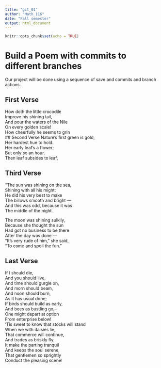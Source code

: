 ---
title: "git_01"
author: "Math_116"
date: "Fall semester"
output: html_document
---

```{r setup, include=FALSE}
knitr::opts_chunk$set(echo = TRUE)
```
# Build a Poem with commits to different branches
Our project will be done using a sequence of save and commits and branch actions.
<!-- Do not modify or change any text in "!--" bracketed areas such as this --- these are instructions to
you, if you change any of this the git program will notice it and compromise your git merging strategy !-->

## First Verse 
<!--Put the first five lines of a poem by Lewis Carrol in this section!-->
How doth the little crocodile  
Improve his shining tail,  
And pour the waters of the Nile  
On every golden scale!   
How cheerfully he seems to grin    
## Second Verse
<!--Put the first five lines of a poem by Robert Frost here!-->
Nature's first green is gold,  
Her hardest hue to hold.  
Her early leaf's a flower;   
But only so an hour.  
Then leaf subsides to leaf,  

## Third Verse
<!--Put the first two verses of The Walrus and the Carpenter here!-->
"The sun was shining on the sea,   
      Shining with all his might:   
He did his very best to make   
      The billows smooth and bright —   
And this was odd, because it was   
      The middle of the night.   

The moon was shining sulkily,   
      Because she thought the sun   
Had got no business to be there   
      After the day was done —   
"It's very rude of him," she said,   
      "To come and spoil the fun."  
      
## Last Verse
<!--Put a short poem of your choice 8-20 lines,here!-->
If I should die,  
And you should live,  
And time should gurgle on,  
And morn should beam,  
And noon should burn,  
As it has usual done;  
If birds should build as early,  
And bees as bustling go,–  
One might depart at option  
From enterprise below!  
‘Tis sweet to know that stocks will stand  
When we with daisies lie,  
That commerce will continue,  
And trades as briskly fly.  
It make the parting tranquil  
And keeps the soul serene,  
That gentlemen so sprightly  
Conduct the pleasing scene!  